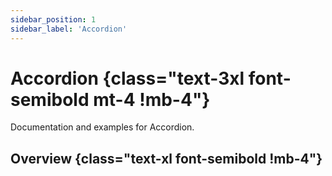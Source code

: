 ```yaml
---
sidebar_position: 1
sidebar_label: 'Accordion'
---
```


# Accordion {class="text-3xl font-semibold mt-4 !mb-4"}

Documentation and examples for Accordion.

## Overview {class="text-xl font-semibold !mb-4"}

<Overview />
